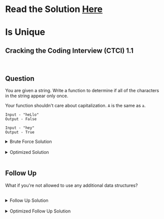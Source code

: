 # Read the Solution [Here](https://quastor.org/cracking-the-coding-interview/arrays-and-strings/is-unique)

# Is Unique

## Cracking the Coding Interview (CTCI) 1.1

<br />

## Question

You are given a string. Write a function to determine if all of the characters in the string appear only once.

Your function shouldn't care about capitalization. `A` is the same as `a`.

```
Input - "heLlo"
Output - False

Input - "hey"
Output - True
```

<details>
  <summary>Brute Force Solution</summary>

  <br />

For each character in the input string, compare it with every other character in the string and make sure they're different.

<br />

We implement this with two loops. The first loop iterates through every character in the string.

<br />

For each iteration, we will check to make sure that this character does not appear again in the string. We do this with the nested loop.

<br />

The time complexity is $$O(n^2)$$. The space complexity is $$O(n)$$ since we're creating a new string on line 2.

```python
def isUnique(s):
    s = s.lower()
    # c -> counter, l -> letter
    for i1, c1  in enumerate(s):
        for i2, c2 in enumerate(s):
            if i1 == i2: # skip if same index
                continue
            if c1 == c2: # compare the characters
                return False
    return True
```

<br />

<a href="https://repl.it/@quastortech/Brute-Force#main.py" target="_blank">Here's a Python 3 REPL with the solution and test cases.</a>

</details>


<br />

<details>
  <summary>Optimized Solution</summary>

  
  Instead of using two loops, we can use a set. As we iterate through the string, we check if the current letter is in the set.

  <br />

  If it is, then we return `False`.
  
  <br />

  Otherwise, we add the current letter to the set and continue iterating.

  <br />

  The time complexity is $$O(n)$$ and the space complexity is $$O(n)$$.

  ```python
  def isUnique(s):
      s = s.lower()
      seen = set()
      for c in s:
          if c in seen:
              return False
          else:
              seen.add(c)
      return True
  ```

  <br />

  <a href="https://repl.it/@quastortech/Optimized-Solution#main.py" target="_blank">Here's a Python 3 REPL with the solution and test cases.</a>
</details>


<br />

## Follow Up

What if you're not allowed to use any additional data structures?

<br />

<details>
  <summary>Follow Up Solution</summary>


The brute force solution doesn't use any extra data structures, but can we do better than $$O(n^2)$$ time complexity?

<br />

Instead of using two for loops, what if we sorted the string and then just checked if any of the characters were equivalent to the character before them?

<br />

We're taking advantage of the fact that if you sort the string, all identical characters will be placed right next to each other.

<br />

The time complexity is $$O(n \log n)$$ since that's how long it takes to sort the characters in a string.

<br />

The space complexity is $$O(n)$$ since we're creating a new string.

```python
def isUnique(s):
    s = sorted(s.lower())
    for i in range(1, len(s)):
        if s[i] == s[i - 1]:
            return False
    return True
```


<a href="https://repl.it/@quastortech/Follow-Up-Solution#main.py" target="_blank">Here's a Python 3 REPL with the solution and test cases.</a>

</details>

<br />


<details>
  <summary>Optimized Follow Up Solution</summary>

  <br />
  

Can we do even better than $$O(n \log n)$$ time complexity without using extra data structures? Yes we can!

<br />

We can do this with bit manipulation. We mantain an integer, `checker`, that keeps track of which character we've already seen in our string.

<br />

`checker` is acting like the set that we used in the previous **Optimized Solution**.

<br />

Integers in Python occupy 32 bits of space, so we'll use 26 bits of `checker` to keep track of which characters we've seen.

<br />

When we see a character, we flip the corresponding bit to 1 in `checker`. For `a` the corresponding bit would be bit 0. For `z` the corresponding bit would be bit 25.

<br />

When we want to check if we've already seen a specific character, we need to see if that character's bit is set to a `1` in `checker`. We can do that with a bitmask.

<br />

We start by setting `checker` to 0, because all the character bits should be set to `0` (we haven't seen any characters yet).

<br />

Then, we iterate through the string and first check if the character is in `checker` with our bitmask.

<br />

If it is, then we can return `False`. Otherwise, we set that character's bit to `1` in `checker` and continue iterating.

<br />

The time complexity is $$O(n)$$ and the space complexity is $$O(n)$$ because we're creating a new string on line 2.

```python
def isUnique(s):
    s = s.lower()
    checker = 0
    for i in range(len(s)):
        index = ord(s[i]) - ord("a")
        value = (checker & ((1 << index)))
        if value > 0:
            return False
        checker =  checker | (1 << index)
    return True
```

<a href="https://repl.it/@quastortech/Optimized-Follow-Up#main.py" target="_blank">Here's a Python 3 REPL with the solution and test cases.</a>

 </details>